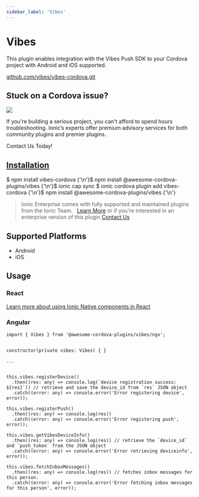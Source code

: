 ```yaml
---
sidebar_label: 'Vibes'
---
```



# Vibes

This plugin enables integration with the Vibes Push SDK to your Cordova project with Android and iOS supported.

<p>
  <a href="https://github.com/vibes/vibes-cordova.git" target="_blank" rel="noopener" className="git-link">github.com/vibes/vibes-cordova.git</a>
</p>

<h2>Stuck on a Cordova issue?</h2>
<DocsCard
  className="cordova-ee-card"
  header="Don't waste precious time on plugin issues."
  href="https://ionicframework.com/sales?product_of_interest=Ionic%20Native"
>
  <div>
    <img src="/docs/icons/native-cordova-bot.png" className="cordova-ee-img" />
    <p>If you're building a serious project, you can't afford to spend hours troubleshooting. Ionic’s experts offer premium advisory services for both community plugins and premier plugins.</p>
    <DocsButton className="native-ee-detail">Contact Us Today!</DocsButton>
  </div>
</DocsCard>

<h2 id="installation">
  <a href="#installation">Installation</a>
</h2>
<Tabs
  groupId="runtime"
  defaultValue="Capacitor"
  values={[
    { value: 'Capacitor', label: 'Capacitor' },
    { value: 'Cordova', label: 'Cordova' },
    { value: 'Enterprise', label: 'Enterprise' },
  ]}
>
  <TabItem value="Capacitor">
    <CodeBlock className="language-shell">
      $ npm install vibes-cordova {'\n'}$ npm install @awesome-cordova-plugins/vibes {'\n'}$ ionic cap sync
    </CodeBlock>
  </TabItem>
  <TabItem value="Cordova">
    <CodeBlock className="language-shell">
      $ ionic cordova plugin add vibes-cordova {'\n'}$ npm install @awesome-cordova-plugins/vibes {'\n'}
    </CodeBlock>
  </TabItem>
  <TabItem value="Enterprise">
    <blockquote>
      Ionic Enterprise comes with fully supported and maintained plugins from the Ionic Team. &nbsp;
      <a className="btn" href="https://ionic.io/docs/premier-plugins">Learn More</a> or if you're interested in an enterprise version of this plugin <a className="btn" href="https://ionicframework.com/sales?product_of_interest=Ionic%20Enterprise%20Engine">Contact Us</a>
    </blockquote>
  </TabItem>
</Tabs>

## Supported Platforms

- Android
- iOS

## Usage

### React

[Learn more about using Ionic Native components in React](../native-community.mdx#react)

### Angular

```tsx
import { Vibes } from '@awesome-cordova-plugins/vibes/ngx';


constructor(private vibes: Vibes) { }

...


this.vibes.registerDevice()
  .then((res: any) => console.log(`device registration success: ${res}`)) // retrieve and save the device_id from `res` JSON object
  .catch((error: any) => console.error('Error registering device', error));

this.vibes.registerPush()
  .then((res: any) => console.log(res))
  .catch((error: any) => console.error('Error registering push', error));

this.vibes.getVibesDeviceInfo()
  .then((res: any) => console.log(res)) // retrieve the `device_id` and `push_token` from the JSON object
  .catch((error: any) => console.error('Error retrieving deviceinfo', error));

this.vibes.fetchInboxMessages()
  .then((res: any) => console.log(res)) // fetches inbox messages for this person.
  .catch((error: any) => console.error('Error fetching inbox messages for this person', error));
```
